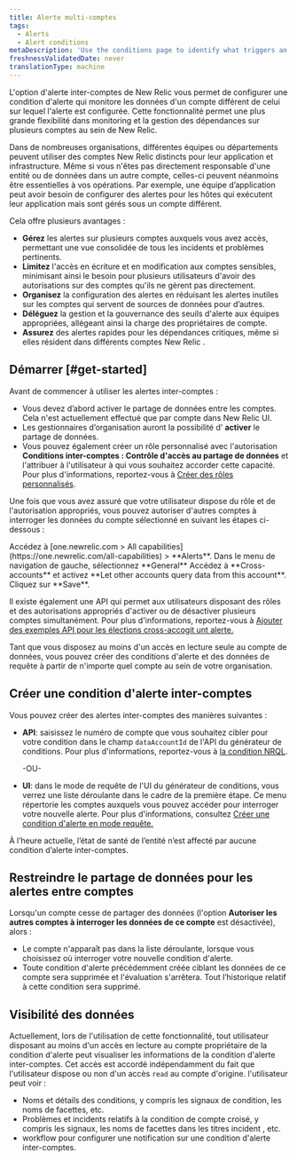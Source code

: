 ```yaml
---
title: Alerte multi-comptes
tags:
  - Alerts
  - Alert conditions
metaDescription: 'Use the conditions page to identify what triggers an alert policy''s notification, starting with the product and type of metric or service.'
freshnessValidatedDate: never
translationType: machine
---
```


L&apos;option d&apos;alerte inter-comptes de New Relic vous permet de configurer une condition d&apos;alerte qui monitore les données d&apos;un compte différent de celui sur lequel l&apos;alerte est configurée. Cette fonctionnalité permet une plus grande flexibilité dans monitoring et la gestion des dépendances sur plusieurs comptes au sein de New Relic.

Dans de nombreuses organisations, différentes équipes ou départements peuvent utiliser des comptes New Relic distincts pour leur application et infrastructure. Même si vous n&apos;êtes pas directement responsable d&apos;une entité ou de données dans un autre compte, celles-ci peuvent néanmoins être essentielles à vos opérations. Par exemple, une équipe d’application peut avoir besoin de configurer des alertes pour les hôtes qui exécutent leur application mais sont gérés sous un compte différent.

Cela offre plusieurs avantages :

* **Gérez** les alertes sur plusieurs comptes auxquels vous avez accès, permettant une vue consolidée de tous les incidents et problèmes pertinents.
* **Limitez** l&apos;accès en écriture et en modification aux comptes sensibles, minimisant ainsi le besoin pour plusieurs utilisateurs d&apos;avoir des autorisations sur des comptes qu&apos;ils ne gèrent pas directement.
* **Organisez** la configuration des alertes en réduisant les alertes inutiles sur les comptes qui servent de sources de données pour d’autres.
* **Déléguez** la gestion et la gouvernance des seuils d&apos;alerte aux équipes appropriées, allégeant ainsi la charge des propriétaires de compte.
* **Assurez** des alertes rapides pour les dépendances critiques, même si elles résident dans différents comptes New Relic .

## Démarrer [#get-started]

Avant de commencer à utiliser les alertes inter-comptes :

* Vous devez d’abord activer le partage de données entre les comptes. Cela n&apos;est actuellement effectué que par compte dans New Relic UI.
* Les gestionnaires d’organisation auront la possibilité d’ **activer** le partage de données.
* Vous pouvez également créer un rôle personnalisé avec l&apos;autorisation **Conditions inter-comptes : Contrôle d&apos;accès au partage de données** et l&apos;attribuer à l&apos;utilisateur à qui vous souhaitez accorder cette capacité. Pour plus d&apos;informations, reportez-vous à [Créer des rôles personnalisés](/docs/accounts/accounts-billing/new-relic-one-user-management/account-user-mgmt-tutorial/#roles/).

Une fois que vous avez assuré que votre utilisateur dispose du rôle et de l&apos;autorisation appropriés, vous pouvez autoriser d&apos;autres comptes à interroger les données du compte sélectionné en suivant les étapes ci-dessous :

<Steps>
  <Step>
    Accédez à [one.newrelic.com &gt; All capabilities](https://one.newrelic.com/all-capabilities) &gt; <DNT>**Alerts**</DNT>.
  </Step>

  <Step>
    Dans le menu de navigation de gauche, sélectionnez <DNT>**General**</DNT>
  </Step>

  <Step>
    Accédez à **Cross-accounts** et activez **Let other accounts query data from this account**.
  </Step>

  <Step>
    Cliquez sur **Save**.
  </Step>
</Steps>

Il existe également une API qui permet aux utilisateurs disposant des rôles et des autorisations appropriés d&apos;activer ou de désactiver plusieurs comptes simultanément. Pour plus d&apos;informations, reportez-vous à [Ajouter des exemples API pour les élections cross-accogit unt alerte.](/docs/apis/nerdgraph/examples/nerdgraph-api-cross-account-alerting-elections)

Tant que vous disposez au moins d&apos;un accès en lecture seule au compte de données, vous pouvez créer des conditions d&apos;alerte et des données de requête à partir de n&apos;importe quel compte au sein de votre organisation.

## Créer une condition d&apos;alerte inter-comptes

Vous pouvez créer des alertes inter-comptes des manières suivantes :

* **API**: saisissez le numéro de compte que vous souhaitez cibler pour votre condition dans le champ `dataAccountId` de l&apos;API du générateur de conditions. Pour plus d&apos;informations, reportez-vous à [la condition NRQL](/docs/apis/nerdgraph/examples/nerdgraph-api-nrql-condition-alerts/#create-cross-account-alert).

  -OU-

* **UI**: dans le mode de requête de l&apos;UI du générateur de conditions, vous verrez une liste déroulante dans le cadre de la première étape. Ce menu répertorie les comptes auxquels vous pouvez accéder pour interroger votre nouvelle alerte. Pour plus d&apos;informations, consultez [Créer une condition d&apos;alerte en mode requête.](/docs/alerts/create-alert/create-alert-condition/alert-conditions/#advanced-signal-settings)

<Callout variant="tip">
  À l’heure actuelle, l’état de santé de l’entité n’est affecté par aucune condition d’alerte inter-comptes.
</Callout>

## Restreindre le partage de données pour les alertes entre comptes

Lorsqu&apos;un compte cesse de partager des données (l&apos;option **Autoriser les autres comptes à interroger les données de ce compte** est désactivée), alors :

* Le compte n&apos;apparaît pas dans la liste déroulante, lorsque vous choisissez où interroger votre nouvelle condition d&apos;alerte.
* Toute condition d&apos;alerte précédemment créée ciblant les données de ce compte sera supprimée et l&apos;évaluation s&apos;arrêtera. Tout l’historique relatif à cette condition sera supprimé.

## Visibilité des données

Actuellement, lors de l&apos;utilisation de cette fonctionnalité, tout utilisateur disposant au moins d&apos;un accès en lecture au compte propriétaire de la condition d&apos;alerte peut visualiser les informations de la condition d&apos;alerte inter-comptes. Cet accès est accordé indépendamment du fait que l&apos;utilisateur dispose ou non d&apos;un accès `read` au compte d&apos;origine. l&apos;utilisateur peut voir :

* Noms et détails des conditions, y compris les signaux de condition, les noms de facettes, etc.
* Problèmes et incidents relatifs à la condition de compte croisé, y compris les signaux, les noms de facettes dans les titres incident , etc.
* workflow pour configurer une notification sur une condition d&apos;alerte inter-comptes.